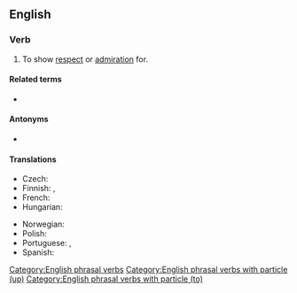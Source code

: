 ==English==

===Verb===
{{en-verb|looks up to|looking up to|looked up to|looked up to}}

# {{lb|en|idiomatic|transitive}} To show [[respect]] or [[admiration]] for.
#: {{ux|en|A boy should '''look up to''' his father.}}

====Related terms====
* {{l|en|look up}}

====Antonyms====
* {{l|en|look down on}}

====Translations====
{{trans-top|To show respect for}}
* Czech: {{t|cs|vzhlížet k(e)}}
* Finnish: {{t+|fi|ihailla}}, {{t+|fi|kunnioittaa}}
* French: {{t+|fr|respecter}}
* Hungarian: {{t|hu|felnéz}}
{{trans-mid}}
* Norwegian: {{t|no|se opp til}}
* Polish: {{t+|pl|podziwiać}}
* Portuguese: {{t+|pt|admirar}}, {{t+|pt|respeitar}}
* Spanish: {{t+|es|respetar}}
{{trans-bottom}}

[[Category:English phrasal verbs]]
[[Category:English phrasal verbs with particle (up)]]
[[Category:English phrasal verbs with particle (to)]]